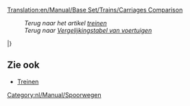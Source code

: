 [[Translation:en/Manual/Base Set/Trains/Carriages Comparison]]

:''Terug naar het artikel [[nl/Manual/Treinen|treinen]]''
:''Terug naar [[nl/Manual/Base Set/Voertuigenvergelijkingstabel|Vergelijkingstabel van voertuigen]]''
{{nl/Manual/Base Set/Trains/TreinWagonKop}}

{{en/Manual/Base Set/Trains/TrainCarriageRow|climate=TSR_
|name=[[nl/Manual/Base Set/Trains/Gepantserde wagon|Gepantserde wagon]]
|costGBP=1,494
|costUSD=2,988
|weightEmpty=30
|weightRail=32
|weightMonoRail=33 
|weightMagLev=33
|cargoType=kostbaarheden/goud/diamanten
|capacityRail=20 zakken
|capacityMonoRail=25 zakken
|capacityMagLev=27 zakken
}}

{{en/Manual/Base Set/Trains/TrainCarriageRow|
___Y|[[nl/Manual/Base Set/Trains/Batterijwagon|Batterijwagon]]|1,148|2,296|18|23|24|25|batterijen|22|27|29}}

{{en/Manual/Base Set/Trains/TrainCarriageRow|
___Y|[[nl/Manual/Base Set/Trains/Bellenwagon|Bellenwagon]]|1,113|2,226|21|22|22|22|bellen|20|25|27}}

{{en/Manual/Base Set/Trains/TrainCarriageRow|
___Y|[[nl/Manual/Base Set/Trains/Suikerspinnenwagon|Suikerspinnenwagon]]|1,042|2,084|20|50|55|57|suikerspin|30 ton|35 ton|37 ton}}

{{en/Manual/Base Set/Trains/TrainCarriageRow|
TS__|[[nl/Manual/Base Set/Trains/Kolenwagon|Kolenwagon]]|1,031|2,062|18|48|53|55|kolen|30 ton|35 ton|37 ton}}

{{en/Manual/Base Set/Trains/TrainCarriageRow|___Y|[[nl/Manual/Base Set/Trains/Colatanker|Colatanker]]|1,066|2,132|24|49|54|56|cola|25.000 liter|30.000 liter|32.000 liter}}

{{en/Manual/Base Set/Trains/TrainCarriageRow|
__R_|[[nl/Manual/Base Set/Trains/Koperwagon|Koperwagon]]|1,048|2,096|19|49|54|56|kopererts|30 ton|35 ton|37 ton}}

{{en/Manual/Base Set/Trains/TrainCarriageRow|
___Y|[[nl/Manual/Base Set/Trains/Frisdrankwagon|Frisdrankwagon]]|1,130|2,260|18|21|21|22|frisdrank|25|30|32}}

{{en/Manual/Base Set/Trains/TrainCarriageRow|
_SR_|[[nl/Manual/Base Set/Trains/Voedselwagon|Voedselwagon]]|1,119|2,238|22|47|52|54|voedsel|25 ton|30 ton|32 ton}}

{{en/Manual/Base Set/Trains/TrainCarriageRow|
__R_|[[nl/Manual/Base Set/Trains/Fruitwagon|Fruitwagon]]|1,066|2,132|18|43|48|50|fruit|25 ton|30 ton|32 ton}}

{{en/Manual/Base Set/Trains/TrainCarriageRow|
TSR_|[[nl/Manual/Base Set/Trains/Goederenwagon|Goederenwagon]]|1,113|2,226|21|33|36|37|goederen|25 kratten|30 kratten|32 kratten}}

{{en/Manual/Base Set/Trains/TrainCarriageRow|
TSR_|[[nl/Manual/Base Set/Trains/Graanwagon|Graanwagon]]|1,066|2,132|19|49|54|56|graan|30 ton|35 ton|37 ton}}

{{en/Manual/Base Set/Trains/TrainCarriageRow|
T___|[[nl/Manual/Base Set/Trains/IJzerertswagon|IJzerertswagon]]|1,048|2,096|19|49|54|56|ijzererts|30 ton|35 ton|37 ton}}

{{en/Manual/Base Set/Trains/TrainCarriageRow|
TS__|[[en/Manual/Base Set/Trains/Livestock Van]]|1,125|2,250|20|24|25|26|vee|25 items|30 items|32 items}}

{{en/Manual/Base Set/Trains/TrainCarriageRow|
TSRY|[[nl/Manual/Base Set/Trains/Postwagon|Postwagon]]|1,335|2,670|21|28|29|30|post|30 zakken|35 zakken|37 zakken}}

{{en/Manual/Base Set/Trains/TrainCarriageRow|
TSR_|[[nl/Manual/Base Set/Trains/Olietanker|Olietanker]]|1,171|2,342|24|54|59|61|olie|30.000|35.000|37.000 liter}}

{{en/Manual/Base Set/Trains/TrainCarriageRow|
_S__|[[nl/Manual/Base Set/Trains/Papierwagon|Papierwagon]]|1,148|2,296|18|38|43|45|papier|20 ton|25 ton|27 ton}}

{{en/Manual/Base Set/Trains/TrainCarriageRow|
TSRY|[[en/Manual/Base Set/Trains/Passenger Carriage]]|1,447|2,894|25|27|27|27|passagiers|40|45|47}}

{{en/Manual/Base Set/Trains/TrainCarriageRow|
___Y|[[en/Manual/Base Set/Trains/Plastic Truck]]|1,119|2,238|18|48|53|55|plastic|30.000 liter|35.000 liter|37.000 liter}}

{{en/Manual/Base Set/Trains/TrainCarriageRow|
__R_|[[en/Manual/Base Set/Trains/Rubber Truck]]|1,083|2,166|19|40|45|47|rubber|21.000 liter|26.000 liter|28.000 liter}}

{{en/Manual/Base Set/Trains/TrainCarriageRow|
T___|[[en/Manual/Base Set/Trains/Steel Truck]]|1,148|2,296|18|38|43|45|staal|20 ton|25 ton|27 ton}}

{{en/Manual/Base Set/Trains/TrainCarriageRow|
___Y|[[en/Manual/Base Set/Trains/Sugar Truck]]|1,031|2,062|19|49|54|56|suiker|30 ton|35 ton|37 ton}}

{{en/Manual/Base Set/Trains/TrainCarriageRow|
___Y|[[en/Manual/Base Set/Trains/Sweet Van]]|1,060|2,120|21|28|30|31|zoetigheid|25 zakken|30 zakken|32 zakken}}

{{en/Manual/Base Set/Trains/TrainCarriageRow|
___Y|[[en/Manual/Base Set/Trains/Toffee Hopper]]|1,125|2,250|20|50|55|57|toffee|30 ton|35 ton|37 ton}}

{{en/Manual/Base Set/Trains/TrainCarriageRow|
___Y|[[en/Manual/Base Set/Trains/Toy Van]]|1,072|2,144|21|23|24|24|speelgoed|20|25|27}}

{{en/Manual/Base Set/Trains/TrainCarriageRow|
__R_|[[en/Manual/Base Set/Trains/Water Tanker]]|1,166|2,332|25|50|55|57|water|25.000 liter|30.000 liter|32.000 liter}}

{{en/Manual/Base Set/Trains/TrainCarriageRow|
TSR_|[[en/Manual/Base Set/Trains/Wood Truck]]|1,060|2,120|16|46|51|53|hout|30 ton|35 ton|37 ton}}

|}

==Zie ook==
* [[nl/Manual/Treinen#lijst-van-treinlocomotieven-en-wagons|Treinen]]

[[Category:nl/Manual/Spoorwegen]]
